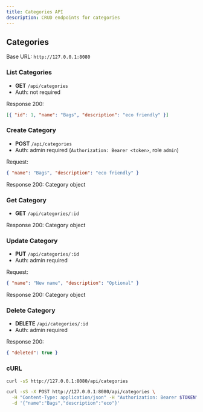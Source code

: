 ```yaml
---
title: Categories API
description: CRUD endpoints for categories
---
```


## Categories

Base URL: `http://127.0.0.1:8080`

### List Categories

- **GET** `/api/categories`
- Auth: not required

Response 200:

```json
[{ "id": 1, "name": "Bags", "description": "eco friendly" }]
```

### Create Category

- **POST** `/api/categories`
- Auth: admin required (`Authorization: Bearer <token>`, role `admin`)

Request:

```json
{ "name": "Bags", "description": "eco friendly" }
```

Response 200: Category object

### Get Category

- **GET** `/api/categories/:id`

Response 200: Category object

### Update Category

- **PUT** `/api/categories/:id`
- Auth: admin required

Request:

```json
{ "name": "New name", "description": "Optional" }
```

Response 200: Category object

### Delete Category

- **DELETE** `/api/categories/:id`
- Auth: admin required

Response 200:

```json
{ "deleted": true }
```

### cURL

```bash
curl -sS http://127.0.0.1:8080/api/categories

curl -sS -X POST http://127.0.0.1:8080/api/categories \
  -H "Content-Type: application/json" -H "Authorization: Bearer $TOKEN" \
  -d '{"name":"Bags","description":"eco"}'
```
